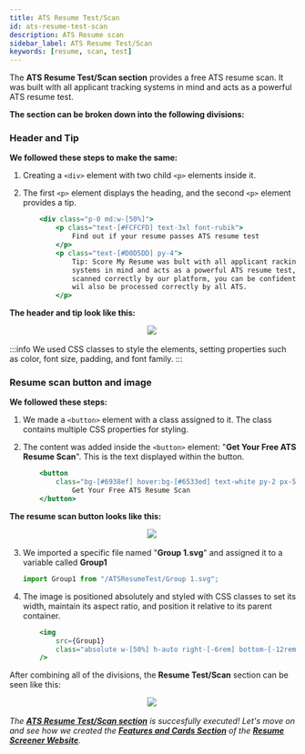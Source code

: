 ```yaml
---
title: ATS Resume Test/Scan
id: ats-resume-test-scan
description: ATS Resume scan 
sidebar_label: ATS Resume Test/Scan
keywords: [resume, scan, test]
---
```

The **ATS Resume Test/Scan section** provides a free ATS resume scan. It was built with all applicant tracking systems in mind and acts as a powerful ATS resume test.

**The section can be broken down into the following divisions:**

### Header and Tip
**We followed these steps to make the same:**
1. Creating a `<div>` element with two child `<p>` elements inside it. 
2. The first `<p>` element displays the heading, and the second `<p>` element provides a tip. 

    ```jsx title="index.astro" {2-3,5-9} showLineNumbers
        <div class="p-0 md:w-[50%]">
            <p class="text-[#FCFCFD] text-3xl font-rubik">
                Find out if your resume passes ATS resume test
            </p>
            <p class="text-[#D0D5DD] py-4">
                Tip: Score My Resume was bult with all applicant racking
                systems in mind and acts as a powerful ATS resume test, ts
                scanned correctly by our platform, you can be confident it
                wil also be processed correctly by all ATS.
            </p>       
    ```   

**The header and tip look like this:**


<p align="center">
<img src={pic} style={{ border: "2px solid gray" }} /> 
</p>

:::info
We used CSS classes to style the elements, setting properties such as color, font size, padding, and font family.
:::

### Resume scan button and image 
**We followed these steps:**
1. We made a `<button>` element with a class assigned to it. The class contains multiple CSS properties for styling.
2. The content was added inside the `<button>` element: "**Get Your Free ATS Resume Scan**". This is the text displayed within the button.           

    ```jsx title="index.astro" {2,3} showLineNumbers
        <button
            class="bg-[#6938ef] hover:bg-[#6533ed] text-white py-2 px-5 md:py-3 md:px-8 rounded-lg mt-4">
                Get Your Free ATS Resume Scan
        </button>
    ```
**The resume scan button looks like this:**


<p align="center">
<img src={button} style={{ border: "2px solid gray" }} /> 
</p>

3. We imported a specific file named "**Group 1.svg**" and assigned it to a variable called **Group1**

    ```jsx title="index.astro" {} showLineNumbers
    import Group1 from "/ATSResumeTest/Group 1.svg";
    ```

4. The image is positioned absolutely and styled with CSS classes to set its width, maintain its aspect ratio, and position it relative to its parent container.

    ```jsx title="index.astro" {2-3} showLineNumbers
        <img
            src={Group1}
            class="absolute w-[50%] h-auto right-[-6rem] bottom-[-12rem]"
        />
    ```

After combining all of the divisions, the **Resume Test/Scan** section can be seen like this:


<p align="center">
<img src={section} style={{ border: "2px solid gray" }} /> 
</p>

*The **[ATS Resume Test/Scan section](ats-resume-test-scan)** is succesfully executed! Let's move on and see how we created the **[Features and Cards Section](card)** of the **[Resume Screener Website](https://rs.tcetmumbai.in/)**.*
